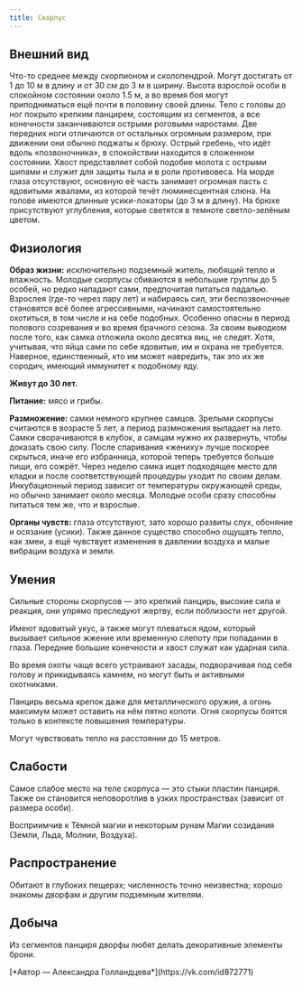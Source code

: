 ```yaml
---
title: Скорпус
---
```



<ButtonCover src="/menu/guidebook/books/bestiary/insects/scorpus/pic.jpg" title="Скорпус"/>

## Внешний вид
Что-то среднее между скорпионом и сколопендрой. Могут достигать от 1 до 10 м в длину и от 30 см до 3 м в ширину. Высота взрослой особи в спокойном состоянии около 1.5 м, а во время боя могут приподниматься ещё почти в половину своей длины. Тело с головы до ног покрыто крепким панцирем, состоящим из сегментов, а все конечности заканчиваются острыми роговыми наростами. Две передних ноги отличаются от остальных огромным размером, при движении они обычно поджаты к брюху. Острый гребень, что идёт вдоль «позвоночника», в спокойствии находится в сложенном состоянии. Хвост представляет собой подобие молота с острыми шипами и служит для защиты тыла и в роли противовеса. На морде глаза отсутствуют, основную её часть занимает огромная пасть с ядовитыми жвалами, из которой течёт люминесцентная слюна. На голове имеются длинные усики-локаторы (до 3 м в длину). На брюхе присутствуют углубления, которые светятся в темноте светло-зелёным цветом.

## Физиология
**Образ жизни:** исключительно подземный житель, любящий тепло и влажность. Молодые скорпусы сбиваются в небольшие группы до 5 особей, но редко нападают сами, предпочитая питаться падалью. Взрослея (где-то через пару лет) и набираясь сил, эти беспозвоночные становятся всё более агрессивными, начинают самостоятельно охотиться, в том числе и на себе подобных. Особенно опасны в период полового созревания и во время брачного сезона. За своим выводком после того, как самка отложила около десятка яиц, не следят. Хотя, учитывая, что яйца сами по себе ядовитые, им и охрана не требуется. Наверное, единственный, кто им может навредить, так это их же сородич, имеющий иммунитет к подобному яду.

**Живут до 30 лет.**

**Питание:** мясо и грибы.

**Размножение:** самки немного крупнее самцов. Зрелыми скорпусы считаются в возрасте 5 лет, а период размножения выпадает на лето. Самки сворачиваются в клубок, а самцам нужно их развернуть, чтобы доказать свою силу. После спаривания «жениху» лучше поскорее скрыться, иначе его избранница, которой теперь требуется больше пищи, его сожрёт. Через неделю самка ищет подходящее место для кладки и после соответствующей процедуры уходит по своим делам. Инкубационный период зависит от температуры окружающей среды, но обычно занимает около месяца. Молодые особи сразу способны питаться тем же, что и взрослые.

**Органы чувств:** глаза отсутствуют, зато хорошо развиты слух, обоняние и осязание (усики). Также данное существо способно ощущать тепло, как змеи, а ещё чувствует изменения в давлении воздуха и малые вибрации воздуха и земли.

## Умения
Сильные стороны скорпусов — это крепкий панцирь, высокие сила и реакция, они упрямо преследуют жертву, если поблизости нет другой.

Имеют ядовитый укус, а также могут плеваться ядом, который вызывает сильное жжение или временную слепоту при попадании в глаза. Передние большие конечности и хвост служат как ударная сила.

Во время охоты чаще всего устраивают засады, подворачивая под себя голову и прикидываясь камнем, но могут быть и активными охотниками.

Панцирь весьма крепок даже для металлического оружия, а огонь максимум может оставить на нём пятно копоти. Огня скорпусы боятся только в контексте повышения температуры.

Могут чувствовать тепло на расстоянии до 15 метров.

## Слабости
Самое слабое место на теле скорпуса — это стыки пластин панциря. Также он становится неповоротлив в узких пространствах (зависит от размера особи).

Восприимчив к Тёмной магии и некоторым рунам Магии созидания (Земли, Льда, Молнии, Воздуха).

## Распространение
Обитают в глубоких пещерах; численность точно неизвестна; хорошо знакомы дворфам и другим подземным жителям.

## Добыча
Из сегментов панциря дворфы любят делать декоративные элементы брони.

<div right>
    [*Автор — Александра Голландцева*](https://vk.com/id872771)
</div>
